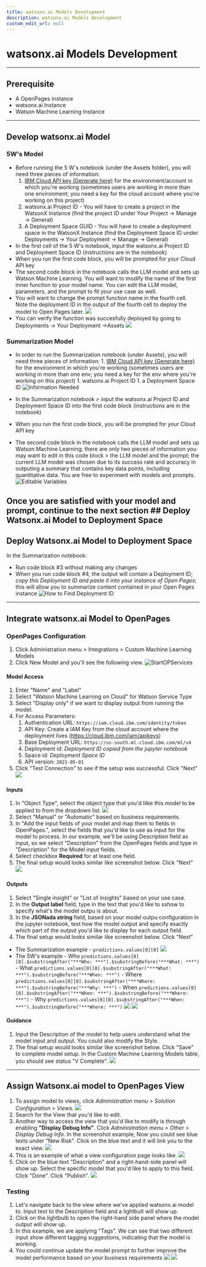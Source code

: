 ```yaml
---
title: watsonx.ai Models Development
description: watsonx.ai Models Development
custom_edit_url: null
---
```


# watsonx.ai Models Development

---

## Prerequisite

- A OpenPages instance
- watsonx.ai Instance
- Watson Machine Learning Instance

---

## Develop watsonx.ai Model

### 5W's Model

- Before running the 5 W's notebook (under the Assets folder), you will need three pieces of information:
  1. [IBM Cloud API key (Generate here)](https://cloud.ibm.com/iam/apikeys) for the environment/account in which you're working (sometimes users are working in more than one environment; you need a key for the cloud account where you're working on this project)
  2. watsonx.ai Project ID - You will have to create a project in the WatsonX Instance (find the project ID under Your Project -> Manage -> General)
  3. A Deployment Space GUID - You will have to create a deployment space in the WatsonX Instance (find the Deployment Space ID under Deployments -> Your Deployment -> Manage -> General)
- In the first cell of the 5 W's notebook, input the watsonx.ai Project ID and Deployment Space ID (instructions are in the notebook)
- When you run the first code block, you will be prompted for your Cloud API key
- The second code block in the notebook calls the LLM model and sets up Watson Machine Learning. You will want to modify the name of the first inner function to your model name. You can edit the LLM model, parameters, and the prompt to fit your use case as well.
- You will want to change the prompt function name in the fourth cell. Note the deployment ID in the output of the fourth cell to deploy the model to Open Pages later.
  ![](../../assets/screenshots/Deployment-ID.png)
- You can verify the function was succesfully deployed by going to Deployments -> Your Deployment ->Assets
  ![](../../assets/screenshots/Deployments.png)

### Summarization Model

- In order to run the Summarization notebook (under Assets), you will need three pieces of information: 1. [IBM Cloud API key (Generate here)](https://cloud.ibm.com/iam/apikeys) for the environment in which you're working (sometimes users are working in more than one env; you need a key for the env where you're working on this project) 1. watsonx.ai Project ID 1. a Deployment Space ID
  ![Information Needed](../../assets/screenshots/three_credentials.png)

- In the Summarization notebook > input the watsonx.ai Project ID and Deployment Space ID into the first code block (instructions are in the notebook)
- When you run the first code block, you will be prompted for your Cloud API key
- The second code block in the notebook calls the LLM model and sets up Watson Machine Learning; there are only two pieces of information you may want to edit in this code block > the LLM model and the prompt; the current LLM model was chosen due to its success rate and accuracy in outputing a summary that contains key data points, including quantitative data. You are free to experiment with models and prompts.
  ![Editable Variables](../../assets/screenshots/model_params.png)

## Once you are satisfied with your model and prompt, continue to the next section ## Deploy Watsonx.ai Model to Deployment Space

## Deploy Watsonx.ai Model to Deployment Space

In the Summarization notebook:

- Run code block #3 without making any changes
- When you run code block #4, the output will contain a Deployment ID; _copy this Deployment ID and paste it into your instance of Open Pages_; this will allow you to summarize content contained in your Open Pages instance
  ![How to Find Deployment ID](../../assets/screenshots/deployment_ID.png)

---

## Integrate watsonx.ai Model to OpenPages

### OpenPages Configuration

1. Click Administration menu > Integrations > Custom Machine Learning Models
1. Click New Model and you'll see the following view.
   ![StartOPServices](../../assets/screenshots/openpages-model-config.png)

#### Model Access

1. Enter "Name" and "Label"
1. Select "Watson Machine Learning on Cloud" for Watson Service Type
1. Select "Display only" if we want to display output from running the model.
1. For Access Parameters:
   1. Authentication URL: `https://iam.cloud.ibm.com/identity/token`
   1. API Key: Create a IAM Key from the cloud account where the deployment lives (https://cloud.ibm.com/iam/apikeys)
   1. Base Deployment URL: `https://us-south.ml.cloud.ibm.com/ml/v4`
   1. Deployment id: _Deployment ID copied from the jupyter notebook_
   1. Space id: _Deployment Space ID_
   1. API version: `2021-05-01`
1. Click "Test Connection" to see if the setup was successful. Click "Next"
   ![](../../assets/screenshots/Test-connection-success.png)

#### Inputs

1. In "Object Type", select the object type that you'd lilke this model to be applied to from the dropdown list.
   ![](../../assets/screenshots/openpages-model-config-inputs.png)
1. Select "Manual" or "Automatic" based on business requirements.
1. In "Add the input fields of your model and map them to fields in OpenPages.", select the fields that you'd like to use as input for the model to process. In our example, we'll be using Description field as input, so we select "Description" from the OpenPages fields and type in "Description" for the Model input fields.
1. Select checkbox **Required** for at least one field.
1. The final setup would looks similar like screenshot below. Click "Next"
   ![](../../assets/screenshots/openpages-edit-model-inputs.png)

#### Outputs

1. Select "Single insight" or "List of insights" based on your use case.
1. In the **Output label** field, type in the text that you'd like to sshow to specify what's the model outpu is about.
1. In the **JSONada string** field, based on your model outpu configuration in the jupyter notebook, test how the model output and specify exactly which part of the output you'd like to display for each output field.
1. The final setup would looks similar like screenshot below. Click "Next"

- The Summarization example - `predictions.values[0][0]`
  ![](../../assets/screenshots/openpages-model-config-outputs.png)
- The 5W's example - Who `predictions.values[0][0].$substringAfter("***Who: ***").$substringBefore("***What: ***")` - What `predictions.values[0][0].$substringAfter("***What: ***").$substringBefore("***When: ***")` - Where `predictions.values[0][0].$substringAfter("***Where: ***").$substringBefore("***Why: ***")` - When `predictions.values[0][0].$substringAfter("***When: ***").$substringBefore("***Where: ***")` - Why `predictions.values[0][0].$substringAfter("***When: ***").$substringBefore("***Where: ***")`
  ![](../../assets/screenshots/openpages-model-config-outputs-5w.png)
  ![](../../assets/screenshots/openpages-model-config-outputs-5w-2.png)

#### Guidance

1. Input the Description of the model to help users understand what the model input and output. You could also modify the Style.
1. The final setup would looks similar like screenshot below. Click "Save" to complete model setup. In the Custom Machine Learning Models table, you should see status "V Complete".
   ![](../../assets/screenshots/openpages-model-config-guidance.png)

---

## Assign Watsonx.ai model to OpenPages View

1. To assign model to views, click _Administration menu > Solution Configuration > Views_.
   ![](../../assets/screenshots/openpages-system-config-views.png)
1. Search for the View that you'd like to edit.
1. Another way to access the view that you'd like to modify is through enabling **"Display Debug Info"**. Click _Administration menu > Other > Display Debug Info_. In the screenshot example, Now you could see blue texts under "New Risk". Click on the blue text and it will link you to the exact view.
   ![](../../assets/screenshots/openpages-display-debug-info.png)
1. This is an example of what a view configuration page looks like.
   ![](../../assets/screenshots/openpages-view-page.png)
1. Click on the blue text "Description" and a right-hand-side panel will show up. Select the specific model that you'd like to apply to this field. Click "Done". Click "Publish".
   ![](../../assets/screenshots/openpages-description-model-config.png)

### Testing

1. Let's navigate back to the view where we've applied watsonx.ai model to. Input text to the Description field and a lightbult will show up.
1. Click on the lightbulb to open the right-hand side panel where the model output will show up.
1. In this example, we are applying "Tags". We can see that two different input show different tagging suggestions, indicating that the model is working.
1. You could continue update the model prompt to further improve the model performance based on your business requirements
   ![](../../assets/screenshots/openpages-ai-tagging-test-1.png)
   ![](../../assets/screenshots/openpages-ai-tagging-test-2.png)
